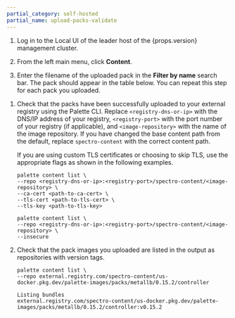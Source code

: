 ```yaml
---
partial_category: self-hosted
partial_name: upload-packs-validate
---
```


<Tabs groupId="registry-type">

<TabItem value="internal-zot-registry" label="Internal Zot Registry">

1. Log in to the Local UI of the leader host of the {props.version} management cluster.

2. From the left main menu, click **Content**.

3. Enter the filename of the uploaded pack in the **Filter by name** search bar. The pack should appear in the table
   below. You can repeat this step for each pack you uploaded.

</TabItem>

<TabItem value="external-registry" label="External Registry">

1. Check that the packs have been successfully uploaded to your external registry using the Palette CLI. Replace `<registry-dns-or-ip>` with the DNS/IP address of your registry, `<registry-port>` with the port number of your registry (if applicable), and `<image-repository>` with the name of the image repository. If you have changed the base content path from the default, replace `spectro-content` with the correct content path.

   If you are using custom TLS certificates or choosing to skip TLS, use the appropriate flags as shown in the following examples.

   <Tabs groupId="tls-palette-cli">

   <TabItem label="Custom TLS Certificate" value="custom-tls-certificate">

   ```shell
   palette content list \
   --repo <registry-dns-or-ip>:<registry-port>/spectro-content/<image-repository> \
   --ca-cert <path-to-ca-cert> \
   --tls-cert <path-to-tls-cert> \
   --tls-key <path-to-tls-key>
   ```

   </TabItem>

   <TabItem label="Skip TLS" value="skip-tls">

   ```shell
   palette content list \
   --repo <registry-dns-or-ip>:<registry-port>/spectro-content/<image-repository> \
   --insecure
   ```

   </TabItem>

   </Tabs>

2. Check that the pack images you uploaded are listed in the output as repositories with version tags.

   ```shell hideClipboard title="Example command"
   palette content list \
   --repo external.registry.com/spectro-content/us-docker.pkg.dev/palette-images/packs/metallb/0.15.2/controller
   ```

   ```shell hideClipboard title="Example output"
   Listing bundles
   external.registry.com/spectro-content/us-docker.pkg.dev/palette-images/packs/metallb/0.15.2/controller:v0.15.2
   ```

</TabItem>

</Tabs>